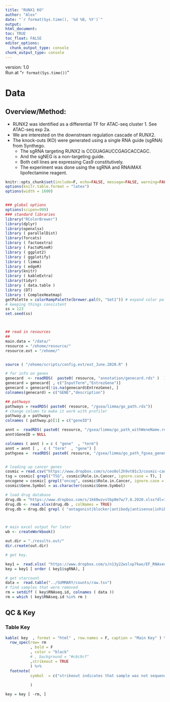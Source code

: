 ```yaml
---
title: "RUNX1 KO"
author: "Alex"
date: "`r format(Sys.time(), '%d %B, %Y')`"
output: 
html_document:
toc: TRUE
toc_float: FALSE
editor_options: 
  chunk_output_type: console
chunk_output_type: console
---
```



<style type="text/css">
.main-container {
max-width: 2500px;
margin-left: 5px;
margin-right: auto;
}
.toc-content {
max-width: 2500px;
margin-left: 50px;
margin-right: auto;
}

div {

margin-left: 5px;
}


hr.new1 {
border-top: 1px solid #84a8e0;
}


</style>

version: 1.0 <br />
Run at "`r format(Sys.time())`"

# Data {.tabset}

## Overview/Method:

  * RUNX2 was identified as a differential TF for ATAC-seq cluster 1. See ATAC-seq exp 2a. 
  * We are interested on the downstream regulation cascade of RUNX2. 
  * The knock-outs (KO) were generated using a single RNA guide (sgRNA) from Synthego.
    + The sgRNA targeting RUNX2 is CCGUAGAUCCGAGCACCAGC.						
    + And the sgNEG is a non-targeting guide.						
    + Both cell lines are expressing Cas9 constitutively. 						
    + The experiment was done using the sgRNA and RNAiMAX lipofectamine reagent. 						
  						

```r

knitr::opts_chunk$set(include=F, echo=FALSE, message=FALSE, warning=FALSE, fig.show="asis", fig.keep="all",tidy.opts=list(width.cutoff=100),tidy=TRUE)
options(knitr.table.format = "latex")
options(width = 1600)


### global options 
options(scipen=999)
### standard libraries
library("RColorBrewer")
library(dplyr)
library(openxlsx)
library ( parallelDist)
library(forcats)
library ( factoextra)
library ( FactoMineR)
library ( ggplot2)
library ( ggplotify) 
library ( limma)
library ( edgeR)
library(knitr)        
library ( kableExtra)    
library(tidyr)
library ( data.table )
library (DT)
library ( ComplexHeatmap)
getPalette = colorRampPalette(brewer.pal(9, "Set1")) # expand color pallete
# keeping things consistent
ss = 123
set.seed(ss)



## read in resources 
## 
main.data = "/data/"
resource = "/ehome/resource/"
resource.ext = "/ehome/"


source ( "/ehome/scripts/config.ext/ext_June.2020.R" )

# for info on genes
genecard  <- readRDS(  paste0( resource, "annotation/genecard.rds" )  )
genecard = genecard[ , c("InputTerm","EntrezGene")]
genecard = genecard[!is.na(genecard$EntrezGene), ]
colnames(genecard) = c("GENE","description")

## pathways 
pathways = readRDS( paste0( resource, "/gsea/limma/go_path.rds"))
# change column to make it work with profiler 
pathway.p = pathways
colnames ( pathway.p)[1] = c("geneID")

annt =  readRDS( paste0( resource, "/gsea/limma/go_path_withWeneName.rds"))
annt$GeneID = NULL 

colnames ( annt ) = c ( "gene"  , "term")
annt = annt [ ,  c ( "term"  , "gene") ]
pathgsea =  readRDS( paste0( resource, "/gsea/limma/go_path_fgsea_genename.rds"))


# loading up cancer genes
cosmic = read.csv("https://www.dropbox.com/s/ceo0ol2h9vt01c3/cosmic-cancer_gene_census.v85.csv?dl=1")
tsg = cosmic[ grepl("TSG", cosmic$Role.in.Cancer, ignore.case = T), ]
oncogene = cosmic[ grepl("oncog", cosmic$Role.in.Cancer, ignore.case = T), ]
cosmic$Gene.Symbol = as.character(cosmic$Gene.Symbol)

# load drug database 
drug.db = "https://www.dropbox.com/s/1k60wzvstbp0m7w/7.8.2020.xlsx?dl=1"
drug.db <- read.xlsx(drug.db , colNames = TRUE)
drug.db = drug.db[ grepl ( "antagonist|blocker|antibody|antisense|inhibit", drug.db$interaction_types), ]



# main excel output for later 
wb <- createWorkbook()

out.dir = "./results.out/"
dir.create(out.dir)


```


```r
# get key. 

key1 =  read.xlsx( "https://www.dropbox.com/s/n13y22wslxp7kwo/EF_RNAseq_Samples_StanEdit.xlsx?dl=1")
key = key1 [ order ( key1$sgRNA), ]

# get starcount 
data =  read.table("../SUMMARY/counts/raw.tsv")
# find samples that were removed 
rm = setdiff ( key$RNAseq.id, colnames ( data ))
rm = which ( key$RNAseq.id %in% rm )

```



## QC & Key {.tabset}


### Table Key

```r


kable( key  , format = "html" , row.names = F, caption = "Main Key" ) %>% kable_classic(full_width = F, position = "center")  %>% 
  row_spec(row= rm
           , bold = F 
           , color = "black"
           # , background = "#c6c9cf"
           ,strikeout = TRUE
           ) %>%
  footnote(
           symbol  = c("strikeout indicates that sample was not sequenced. Please see Seq notes for more details"),
         
           )

key = key [ -rm, ]


```







